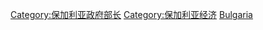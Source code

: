 [[Category:保加利亚政府部长|Category:保加利亚政府部长]]
[[Category:保加利亚经济|Category:保加利亚经济]]
[[Category:各国财政部长|Bulgaria]]